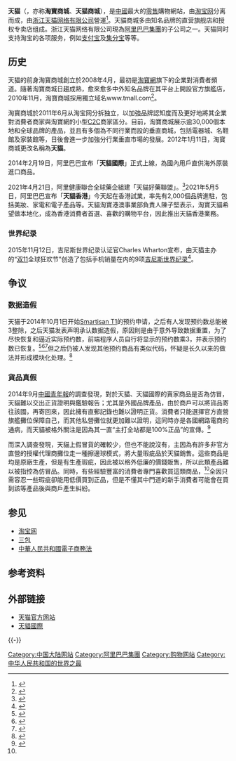 {{noteTA
|zh-tw:金氏世界紀錄; zh-hk:健力士世界紀錄; zh-sg:健力士世界记录;zh-cn:吉尼斯世界纪录;
}}
{{about|中國购物网站|星座|天猫座}}
{{Infobox Website
| websitename   = 天猫
| logo          = Tmall_logo.svg
| url           = [https://www.tmall.com tmall.com]
| caption       = 
| screenshot    = 
| commercial    = 
| type          = [[B2C|B2C]]購物網站
| reg           = 
| owner         = 浙江天猫网络有限公司<ref>{{cite news|title=天猫互联网文化经营许可证|url=http://sq.ccm.gov.cn/ccnt/sczr/service/business/emark/toDetail/CB964ABC7B904B7BA3472DDF700A2D6D?spm=3.7396704.a2226n1.57.vZLxqR|newspaper=全国文化技术服务平台|date=2015-08-17|accessdate=2015-08-17|archive-date=2015-11-17|archive-url=https://web.archive.org/web/20151117031101/http://sq.ccm.gov.cn/ccnt/sczr/service/business/emark/toDetail/CB964ABC7B904B7BA3472DDF700A2D6D?spm=3.7396704.a2226n1.57.vZLxqR|dead-url=no}}</ref>
| author        = 
| launch        = 
| num_employees = 
| aim           = 
| alexa         = 43（2013年1月）
| revenue       = 
| notes         = 
}}
'''天猫'''（{{lang-en|'''Tmall'''}}，亦称'''淘寶商城'''、'''天猫商城'''），是[[中國|中國]]最大的[[零售|零售]]購物網站，由[[淘宝网|淘宝网]]分离而成，由[[浙江天猫网络有限公司|浙江天猫网络有限公司]]營運<ref>{{cite news|title=天猫备案信息查询|url=http://tool.chinaz.com/beian.aspx|newspaper=网站备案信息查询|date=2015年8月17日|accessdate=2015年8月17日|archive-date=2015年8月16日|archive-url=https://web.archive.org/web/20150816051857/http://tool.chinaz.com/beian.aspx|dead-url=no}}</ref>。天貓商城多由知名品牌的直营旗舰店和授权专卖店组成。浙江天猫网络有限公司現為[[阿里巴巴集團|阿里巴巴集團]]的子公司之一。天猫同时支持淘宝的各项服务，例如[[支付宝|支付宝]]及[[集分宝|集分宝]]等等。

== 历史 ==
天猫的前身淘寶商城創立於2008年4月，最初是[[淘寶網|淘寶網]]旗下的企業對消費者頻道。隨著淘寶商城日趨成熟，愈來愈多中外知名品牌在其平台上開設官方旗艦店，2010年11月，淘寶商城採用獨立域名www.tmall.com<ref>{{Cite web|url=http://tech.sina.com.cn/i/2010-11-08/10234839980.shtml|title=淘宝商城启用独立域名：为分拆上市序曲？_互联网_科技时代_新浪网|accessdate=2018-05-27|work=tech.sina.com.cn|archive-date=2018-05-28|archive-url=https://web.archive.org/web/20180528053630/http://tech.sina.com.cn/i/2010-11-08/10234839980.shtml|dead-url=no}}</ref>。

淘寶商城於2011年6月从淘宝网分拆独立，以加強品牌認知度而及更好地將其企業對消費者商家與淘寶網的小型[[C2C|C2C]]商家區分。目前，淘寶商城展示逾30,000個本地和全球品牌的產品，並且有多個為不同行業而設的垂直商城，包括電器城、名鞋館及家裝館等，日後會進一步加強分行業垂直市場的發展。2012年1月11日，淘寶商城更改名稱為'''天貓'''。

2014年2月19日，阿里巴巴宣布「'''天貓國際'''」正式上線，為國內用戶直供海外原裝進口商品。

2021年4月21日，阿里健康聯合全球藥企組建「天貓好藥聯盟」。<ref>{{cite news |title=阿里健康攜全球百強藥企成立「天貓好藥聯盟」 開放5項平台級服務 |url=https://www.alibabanews.com/%E9%98%BF%E9%87%8C%E5%81%A5%E5%BA%B7%E6%94%9C%E5%85%A8%E7%90%83%E7%99%BE%E5%BC%B7%E8%97%A5%E4%BC%81%E6%88%90%E7%AB%8B%E5%A4%A9%E8%B2%93%E5%A5%BD%E8%97%A5%E8%81%AF%E7%9B%9F/ |accessdate=2022-01-29 |archive-date=2022-01-29 |archive-url=https://web.archive.org/web/20220129223849/https://www.alibabanews.com/%e9%98%bf%e9%87%8c%e5%81%a5%e5%ba%b7%e6%94%9c%e5%85%a8%e7%90%83%e7%99%be%e5%bc%b7%e8%97%a5%e4%bc%81%e6%88%90%e7%ab%8b%e5%a4%a9%e8%b2%93%e5%a5%bd%e8%97%a5%e8%81%af%e7%9b%9f/ }}</ref>2021年5月5日，阿里巴巴宣布「'''天貓香港'''」今天起在香港試業，率先有2,000個品牌進駐，包括美妝、家電和電子產品等。天貓淘寶港澳事業部負責人陳子堅表示，淘寶天貓希望做本地化，成為香港消費者首選、喜歡的購物平台，因此推出天貓香港業務。

===世界纪录===
2015年11月12日，吉尼斯世界纪录认证官Charles Wharton宣布，由天猫主办的“[[光棍节|双11]]全球狂欢节”创造了包括手机销量在内的9项[[吉尼斯世界纪录|吉尼斯世界纪录]]<ref>{{cite news |title=天猫“双11”打破9项吉尼斯世界纪录 |url=http://tech.sina.com.cn/i/2015-11-14/doc-ifxkrwks3902113.shtml |publisher=京华时报 |date=2015年11月14日 |accessdate=2015年11月14日 |archive-date=2015年11月17日 |archive-url=https://web.archive.org/web/20151117063448/http://tech.sina.com.cn/i/2015-11-14/doc-ifxkrwks3902113.shtml |dead-url=no }}</ref>。

== 争议 ==
===数据造假===
天猫于2014年10月1日开始[[Smartisan_T1|Smartisan T1]]的预约申请，之后有人发现预约数总能被3整除，之后天猫发表声明承认数据造假，原因則是由于意外导致数据重置，为了尽快恢复和逼近实际预约数，前端程序人员自行将显示的预约数乘3，并表示预约数已恢复。<ref>{{cite web|title=微博 文章 - 关于锤子预约数据意外的说明|url=http://weibo.com/p/1001603764861036317855}}</ref><ref>{{cite web|title=天猫回应锤子手机预订数造假 程序员将预约数乘3-观察者网|url=http://www.guancha.cn/Science/2014_10_13_275541.shtml?ZXW|accessdate=2014-10-13|archive-date=2014-10-20|archive-url=https://web.archive.org/web/20141020112932/http://www.guancha.cn/Science/2014_10_13_275541.shtml?ZXW|dead-url=no}}</ref><ref>{{cite web |title=天猫承认锤子手机预约数造假 被人工设定乘以"3"_ 联盟中国 _ 中国网 |url=http://union.china.com.cn/cmdt/txt/2014-10/13/content_7289605.htm |deadurl=yes |archiveurl=https://web.archive.org/web/20141017085121/http://union.china.com.cn/cmdt/txt/2014-10/13/content_7289605.htm |archivedate=2014年10月17日 |df= |access-date=2014年10月13日 }}</ref>但之后仍被人发现其他预约商品有类似代码，怀疑是长久以来的做法并形成模块化处理。<ref>{{cite web|title=锤子天猫预定，不管什么时候预定数都能被 3 整除，这是什么高科技？ - 知乎|url=http://www.zhihu.com/question/25951778|accessdate=2014-10-13|archive-date=2014-10-14|archive-url=https://web.archive.org/web/20141014075437/http://www.zhihu.com/question/25951778|dead-url=no}}</ref>

===貨品真假===
2014年9月[[中國青年報|中國青年報]]的調查發現，對於天猫、天貓國際的賣家商品是否為仿冒，天貓難以交出正貨證明與鑑驗報告；尤其是外國品牌產品，由於商戶可以將貨品寄往該國，再寄回來，因此擁有直郵記錄也難以證明正貨。消費者只能選擇官方直營旗艦攤位保障自己，而其他私營攤位就更加難以證明，這同時亦是各國網路電商的通病，而天貓被格外關注是因為其一直“主打全站都是100%正品”的宣傳。<ref name=254l>{{Cite web |url=http://zqb.cyol.com/html/2014-11/06/nw.D110000zgqnb_20141106_2-12.htm |title=中青-拿什么证明天猫国际产品的真假 |accessdate=2017-09-08 |archive-date=2017-09-20 |archive-url=https://web.archive.org/web/20170920010614/http://zqb.cyol.com/html/2014-11/06/nw.D110000zgqnb_20141106_2-12.htm |dead-url=no }}</ref>

而深入調查發現，天貓上假冒貨的確較少，但也不能說沒有，主因為有許多非官方直營的授權代理商攤位走一種擦邊球模式，將大量瑕疵品於天貓銷售。這些商品是均是原廠生產，但是有生產瑕疵，因此被以格外低廉的價錢販售，所以此類產品難以被指控為仿冒品。同時，有些經驗豐富的消費者專門喜歡買這類商品，<ref name=254l />全因只需容忍一些瑕疵卻能用低價買到正品，但是不懂其中門道的新手消費者可能會在買到該等產品後與商戶產生糾紛。

==参见==
* [[淘宝网|淘宝网]]
* [[三包|三包]]
* [[中華人民共和國電子商務法|中華人民共和國電子商務法]]

==参考资料==
{{reflist|2}}

== 外部链接 ==
* [https://www.tmall.com 天猫官方网站]{{Wayback|url=https://www.tmall.com/ |date=20150820032443 }}
* [https://www.tmall.hk/ 天貓國際]{{Wayback|url=https://www.tmall.hk/ |date=20150709215136 }}

{{-}}
{{阿里巴巴集团}}
{{中国购物网站}}
{{香港超級市場}}

[[Category:中国大陆网站|Category:中国大陆网站]]
[[Category:阿里巴巴集團|Category:阿里巴巴集團]]
[[Category:购物网站|Category:购物网站]]
[[Category:中华人民共和国的世界之最|Category:中华人民共和国的世界之最]]